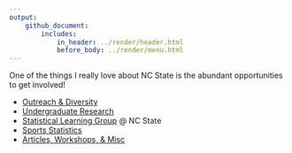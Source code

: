 ```yaml
---
output: 
    github_document:
        includes: 
            in_header: ../render/header.html
            before_body: ../render/menu.html
---
```


One of the things I really love about NC State is the abundant opportunities to get involved!

- [Outreach & Diversity](OutreachDiversity.html)
- [Undergraduate Research](UndergradResearch.html)
- [Statistical Learning Group](StatisticalLearningGroup.html) @ NC State
- [Sports Statistics](SportsStats.html)
- [Articles, Workshops, & Misc](ArticlesWorkshops.html)

